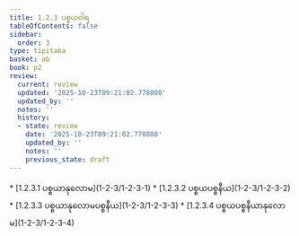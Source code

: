 ```yaml
---
title: 1.2.3 ပစ္စယဝါရ
tableOfContents: false
sidebar:
  order: 3
type: tipitaka
basket: ab
book: p2
review:
  current: review
  updated: '2025-10-23T09:21:02.778800'
  updated_by: ''
  notes: ''
  history:
  - state: review
    date: '2025-10-23T09:21:02.778800'
    updated_by: ''
    notes: ''
    previous_state: draft
---
```



<ReviewStatus review={frontmatter.review} showDetails={true} />

<HypothesisAnnotation frontmatter={frontmatter} />

<DynamicBreadcrumb />



<TableOfContents book="p2" section="1.2.3">
* [1.2.3.1 ပစ္စယာနုလောမ](1-2-3/1-2-3-1)
* [1.2.3.2 ပစ္စယပစ္စနီယ](1-2-3/1-2-3-2)
* [1.2.3.3 ပစ္စယာနုလောမပစ္စနီယ](1-2-3/1-2-3-3)
* [1.2.3.4 ပစ္စယပစ္စနီယာနုလောမ](1-2-3/1-2-3-4)
</TableOfContents>